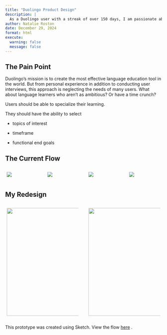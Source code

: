 ```yaml
---
title: "Duolingo Product Design"
description: |
  As a Duolingo user with a streak of over 150 days, I am passionate about the app. However, I had a few ideas for how Duolingo could personalize the experience; namely through use of AI at the setup stage. 
author: Natalie Roston
date: December 29, 2024
format: html
execute:
  warning: false
  message: false
---
```


## The Pain Point

Duolingo's mission is to create the most effective language education tool in the world. But from personal experience in addition to conducting user interviews, this approach is neglecting the needs of many users. What about language learners who aren’t as ambitious? Or have a time crunch?

Users should be able to specialize their learning.

They should have the ability to select 

-   topics of interest

-   timeframe 

-   functional end goals

## The Current Flow

::: {.columns style="display: flex; flex-wrap: nowrap; justify-content: space-between;"}
::: {.column width="24%" style="padding-right: 1%; padding-left: 1%;"}
![](images/1DB0EE68-DF48-4213-93A7-685A3ACDF262_1_105_c.jpeg)
:::

::: {.column width="24%" style="padding-right: 1%; padding-left: 1%;"}
![](images/487439DC-0E7C-426A-9AAE-4D0BE65D551B_1_105_c.jpeg)
:::

::: {.column width="24%" style="padding-right: 1%; padding-left: 1%;"}
![](images/0CDBA028-ED8F-4210-829F-7E22E83066B0_1_105_c.jpeg)
:::

::: {.column width="24%" style="padding-right: 1%; padding-left: 1%;"}
![](images/27DA8A9E-DA92-4201-83DE-12CBB49F2289_1_105_c.jpeg)
:::
:::

## My Redesign

::: {.columns style="display: flex; flex-wrap: nowrap; justify-content: space-between;"}
::: {.column width="48%" style="padding-right: 1%; padding-left: 1%;"}
![](images/clipboard-4290558612.png){width="347"}
:::

::: {.column width="48%" style="padding-right: 1%; padding-left: 1%;"}
![](images/clipboard-3530143762.png){width="347"}
:::
:::

This prototype was created using Sketch. View the flow [here](https://www.sketch.com/s/fa967130-4eb5-4c51-96b7-3657af31e08f/prototype/AE5663E8-6993-4D88-8C4F-2E359BE0DEA0/a/AE5663E8-6993-4D88-8C4F-2E359BE0DEA0) .

